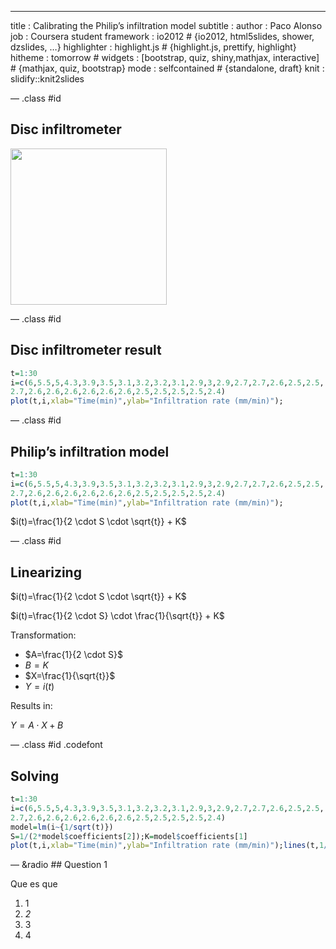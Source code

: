 ---
title       : Calibrating the Philip's infiltration model
subtitle    : 
author      : Paco Alonso
job         : Coursera student
framework   : io2012        # {io2012, html5slides, shower, dzslides, ...}
highlighter : highlight.js  # {highlight.js, prettify, highlight}
hitheme     : tomorrow      # 
widgets     : [bootstrap, quiz, shiny,mathjax,  interactive]     # {mathjax, quiz, bootstrap}
mode        : selfcontained # {standalone, draft}
knit        : slidify::knit2slides

--- .class #id

## Disc infiltrometer

<img src="www/PondedDisc.jpg" width="250px" />


--- .class #id

## Disc infiltrometer result

```r
t=1:30
i=c(6,5.5,5,4.3,3.9,3.5,3.1,3.2,3.2,3.1,2.9,3,2.9,2.7,2.7,2.6,2.5,2.5,
2.7,2.6,2.6,2.6,2.6,2.6,2.6,2.5,2.5,2.5,2.5,2.4)
plot(t,i,xlab="Time(min)",ylab="Infiltration rate (mm/min)");
```

--- .class #id

## Philip's infiltration model

```r
t=1:30
i=c(6,5.5,5,4.3,3.9,3.5,3.1,3.2,3.2,3.1,2.9,3,2.9,2.7,2.7,2.6,2.5,2.5,
2.7,2.6,2.6,2.6,2.6,2.6,2.6,2.5,2.5,2.5,2.5,2.4)
plot(t,i,xlab="Time(min)",ylab="Infiltration rate (mm/min)");
```
$i(t)=\frac{1}{2 \cdot S \cdot \sqrt{t}} + K$

--- .class #id

## Linearizing

$i(t)=\frac{1}{2 \cdot S \cdot \sqrt{t}} + K$

$i(t)=\frac{1}{2 \cdot S} \cdot \frac{1}{\sqrt{t}} + K$

Transformation:

* $A=\frac{1}{2 \cdot S}$     
* $B=K$  
* $X=\frac{1}{\sqrt{t}}$   
* $Y=i(t)$

Results in:

$Y=A \cdot X + B$

--- .class #id .codefont


## Solving

```r
t=1:30
i=c(6,5.5,5,4.3,3.9,3.5,3.1,3.2,3.2,3.1,2.9,3,2.9,2.7,2.7,2.6,2.5,2.5,
2.7,2.6,2.6,2.6,2.6,2.6,2.6,2.5,2.5,2.5,2.5,2.4)
model=lm(i~{1/sqrt(t)})
S=1/(2*model$coefficients[2]);K=model$coefficients[1]
plot(t,i,xlab="Time(min)",ylab="Infiltration rate (mm/min)");lines(t,1/(2*S*sqrt(t))+K,col="red")
```


--- &radio
## Question 1


Que es que

1. 1
2. _2_
3. 3
4. 4


